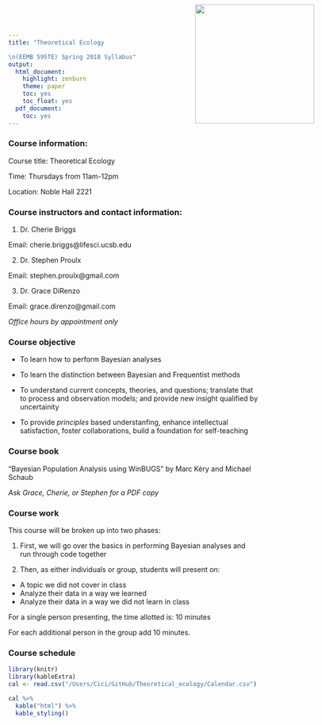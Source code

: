 ```yaml
---
title: "Theoretical Ecology 

\n(EEMB 595TE) Spring 2018 Syllabus"
output:
  html_document:
    highlight: zenburn
    theme: paper
    toc: yes
    toc_float: yes
  pdf_document:
    toc: yes
---
```


<img src="/Users/Cici/EEMB595TE/Syllabus/UCSB_logo.png" style="position:absolute;top:9px;right:115px;width:240px;height=240px" />

### Course information:

Course title: Theoretical Ecology

Time: Thursdays from 11am-12pm

Location: Noble Hall 2221

### Course instructors and contact information:

(1) Dr. Cherie Briggs

Email: cherie.briggs@lifesci.ucsb.edu

(2) Dr. Stephen Proulx

Email: stephen.proulx@gmail.com

(3) Dr. Grace DiRenzo

Email: grace.direnzo@gmail.com

*Office hours by appointment only*

### Course objective

- To learn how to perform Bayesian analyses

- To learn the distinction between Bayesian and Frequentist methods

- To understand current concepts, theories, and questions; translate that to process and observation models; and provide new insight qualified by uncertainity

- To provide *principles* based understanfing, enhance intellectual satisfaction, foster collaborations, build a foundation for self-teaching

### Course book

"Bayesian Population Analysis using WinBUGS" by Marc Kéry and Michael Schaub

*Ask Grace, Cherie, or Stephen for a PDF copy*

### Course work

This course will be broken up into two phases:

(1) First, we will go over the basics in performing Bayesian analyses and run through code together

(2) Then, as either individuals or group, students will present on:

  - A topic we did not cover in class
  - Analyze their data in a way we learned
  - Analyze their data in a way we did not learn in class

For a single person presenting, the time allotted is: 10 minutes

For each additional person in the group add 10 minutes.

### Course schedule

```r
library(knitr)
library(kableExtra)
cal <- read.csv("/Users/Cici/GitHub/Theoretical_ecology/Calendar.csv")

cal %>%
  kable("html") %>%
  kable_styling()

```

